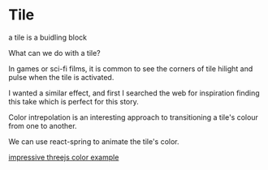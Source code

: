 

<Meta title="menu/molecules/tile" />

# Tile

<Subtitle>a tile is a buidling block</Subtitle>

What can we do with a tile?

In games or sci-fi films, it is common to see the corners of tile hilight and pulse when the tile is activated.

I wanted a similar effect, and first I searched the web for inspiration finding <Link customClass="story-link" url="https://codepen.io/NyX/pen/JYOzWW">this take</Link> which is perfect for this story. 

Color intrepolation is an interesting approach to transitioning a tile's colour from one to another.

We can use react-spring to animate the tile's color.

[impressive threejs color example](https://github.com/pmndrs/react-three-fiber/discussions/763#discussion-27296)

<Canvas>
  <Story name="tile">
    <Column>
      <TileStory />
    </Column>
    <Column>
      <Tile />
    </Column>
  </Story>
  <Story name="animate tile color">
    <AnimatedTileStory />
  </Story>
</Canvas>